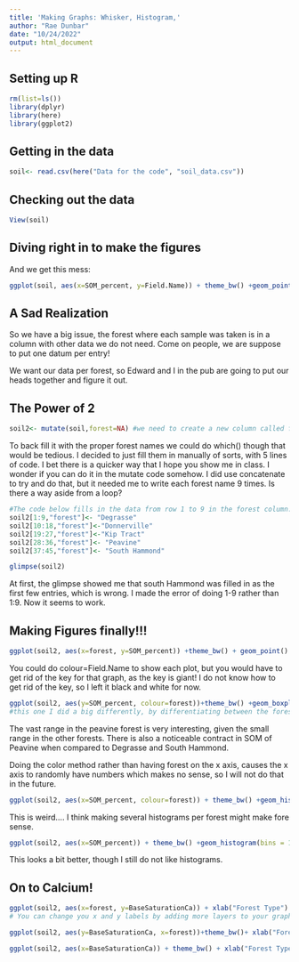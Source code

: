 ```yaml
---
title: 'Making Graphs: Whisker, Histogram,'
author: "Rae Dunbar"
date: "10/24/2022"
output: html_document
---
```


## Setting up R
```r
rm(list=ls())
library(dplyr)
library(here)
library(ggplot2)
```

## Getting in the data
```r
soil<- read.csv(here("Data for the code", "soil_data.csv"))
```

## Checking out the data
```r
View(soil)
```

## Diving right in to make the figures

And we get this mess:
```r

ggplot(soil, aes(x=SOM_percent, y=Field.Name)) + theme_bw() +geom_point()
```

## A Sad Realization

So we have a big issue, the forest where each sample was taken is in a column with other data we do not need. Come on people, we are suppose to put one datum per entry! 

We want our data per forest, so Edward and I in the pub are going to put our heads together and figure it out. 

## The Power of 2
```r
soil2<- mutate(soil,forest=NA) #we need to create a new column called forest.I just filled it in with NA for now.
```

To back fill it with the proper forest names we could do which() though that would be tedious. I decided to just fill them in manually of sorts, with 5 lines of code. I bet there is a quicker way that I hope you show me in class. I wonder if you can do it in the mutate code somehow. I did use concatenate to try and do that, but it needed me to write each forest name 9 times. Is there a way aside from a loop? 
```r
#The code below fills in the data from row 1 to 9 in the forest column.
soil2[1:9,"forest"]<- "Degrasse" 
soil2[10:18,"forest"]<-"Donnerville"
soil2[19:27,"forest"]<-"Kip Tract"
soil2[28:36,"forest"]<- "Peavine"
soil2[37:45,"forest"]<- "South Hammond"

glimpse(soil2)
```

At first, the glimpse showed me that south Hammond was filled in as the first few entries, which is wrong. I made the error of doing 1-9 rather than 1:9. Now it seems to work.

## Making Figures finally!!!
```r
ggplot(soil2, aes(x=forest, y=SOM_percent)) +theme_bw() + geom_point() 
```
You could do colour=Field.Name to show each plot, but you would have to get rid of the key for that graph, as the key is giant! I do not know how to get rid of the key, so I left it black and white for now. 

```r
ggplot(soil2, aes(y=SOM_percent, colour=forest))+theme_bw() +geom_boxplot()
#this one I did a big differently, by differentiating between the forest treatment by color. 
```
The vast range in the peavine forest is very interesting, given the small range in the other forests. There is also a noticeable contract in SOM of Peavine when compared to Degrasse and South Hammond. 

Doing the color method rather than having forest on the x axis, causes the x axis to randomly have numbers which makes no sense, so I will not do that in the future.

```r
ggplot(soil2, aes(x=SOM_percent, colour=forest)) + theme_bw() +geom_histogram()
```
This is weird.... I think making several histograms per forest might make fore sense. 

```r
ggplot(soil2, aes(x=SOM_percent)) + theme_bw() +geom_histogram(bins = 10)+facet_wrap(~forest) #bins increases the width of the boxes so it is easier to see. 
```

This looks a bit better, though I still do not like histograms. 

## On to Calcium!

```r
ggplot(soil2, aes(x=forest, y=BaseSaturationCa)) + xlab("Forest Type") + ylab("Calcium ppm") +theme_bw() + geom_point() 
# You can change you x and y labels by adding more layers to your graph with xlab and ylab
```
```r
ggplot(soil2, aes(y=BaseSaturationCa, x=forest))+theme_bw()+ xlab("Forest Type") + ylab("Calcium ppm") +geom_boxplot()
```
```r
ggplot(soil2, aes(x=BaseSaturationCa)) + theme_bw() + xlab("Forest Type") + ylab("Calcium ppm") +geom_histogram(bins = 10)+ facet_wrap(~forest) #bins increases the width of the boxes so it is easier to see. 
```


